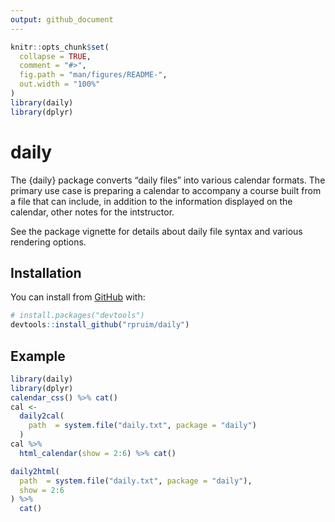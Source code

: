```yaml
---
output: github_document
---
```


<!-- README.md is generated from README.Rmd. Please edit that file -->

```r
knitr::opts_chunk$set(
  collapse = TRUE,
  comment = "#>",
  fig.path = "man/figures/README-",
  out.width = "100%"
)
library(daily)
library(dplyr)
```

# daily


The {daily} package converts "daily files" into various 
calendar formats. The primary use case is preparing a 
calendar to accompany a course built from a file that 
can include, in addition to the information displayed
on the calendar, other notes for the intstructor.

See the package vignette for details about daily file syntax 
and various rendering options.

## Installation

You can install from [GitHub](https://github.com/) with:

```r
# install.packages("devtools")
devtools::install_github("rpruim/daily")
```

## Example


```r
library(daily)
library(dplyr)
calendar_css() %>% cat()
cal <-
  daily2cal(
    path  = system.file("daily.txt", package = "daily")
  ) 
cal %>%
  html_calendar(show = 2:6) %>% cat()
```



```r
daily2html(
  path  = system.file("daily.txt", package = "daily"),
  show = 2:6
) %>%
  cat()
```

